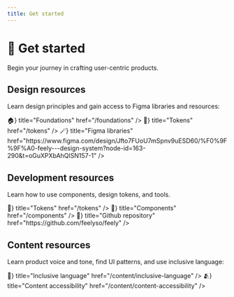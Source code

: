 ```yaml
---
title: Get started
---
```



# 🚀 Get started

Begin your journey in crafting user-centric products.

## Design resources

Learn design principles and gain access to Figma libraries and resources:

<Cards className="mt-8">
  <Card icon={<span>🏠</span>} title="Foundations" href="/foundations" />
  <Card icon={<span>🔗</span>} title="Tokens" href="/tokens" />
  <Card
    icon={<span>🪄</span>}
    title="Figma libraries"
    href="https://www.figma.com/design/Jfto7FUoU7mSpnv9uESD60/%F0%9F%9F%A0-feely---design-system?node-id=163-290&t=oGuXPXbAhQlSN157-1"
  />
</Cards>

## Development resources

Learn how to use components, design tokens, and tools.

<Cards className="mt-8">
  <Card icon={<span>🔗</span>} title="Tokens" href="/tokens" />
  <Card icon={<span>💠</span>} title="Components" href="/components" />
  <Card icon={<span>🤖</span>} title="Github repository" href="https://github.com/feelyso/feely" />
</Cards>

## Content resources

Learn product voice and tone, find UI patterns, and use inclusive language:

<Cards className="mt-8">
  <Card icon={<span>🦄</span>} title="Inclusive language" href="/content/inclusive-language" />
  <Card icon={<span>🫂</span>} title="Content accessibility" href="/content/content-accessibility" />
</Cards>

